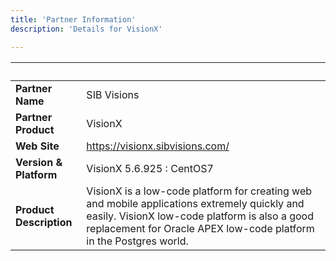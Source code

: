 ```yaml
---
title: 'Partner Information'
description: 'Details for VisionX'

---
```

| &nbsp;     | &nbsp; |
| ----------- | ----------- |
| **Partner Name**      | SIB Visions       |
| **Partner Product**   |  VisionX       |
| **Web Site**      |    https://visionx.sibvisions.com/   |
| **Version & Platform**   |  VisionX 5.6.925 : CentOS7      |
| **Product Description**      |  VisionX is a low-code platform for creating web and mobile applications extremely quickly and easily. VisionX low-code platform is also a good replacement for Oracle APEX low-code platform in the Postgres world.     |
